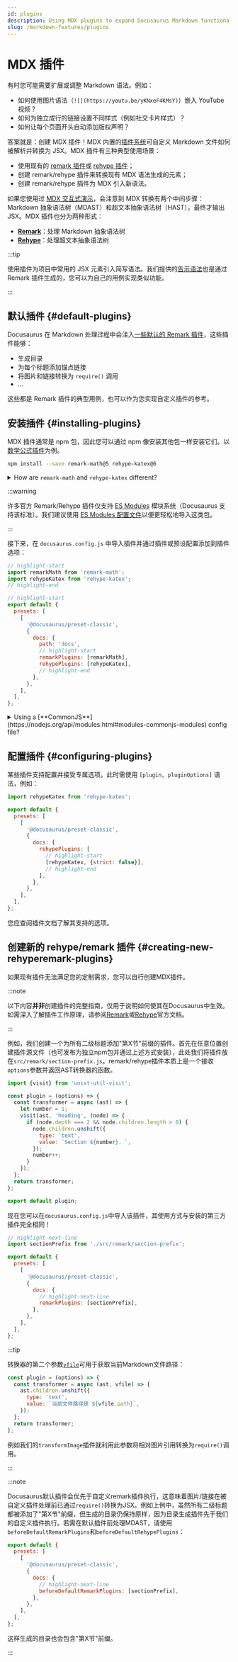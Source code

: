```yaml
---
id: plugins
description: Using MDX plugins to expand Docusaurus Markdown functionalities
slug: /markdown-features/plugins
---
```


# MDX 插件

有时您可能需要扩展或调整 Markdown 语法。例如：

- 如何使用图片语法（`![](https://youtu.be/yKNxeF4KMsY)`）嵌入 YouTube 视频？
- 如何为独立成行的链接设置不同样式（例如社交卡片样式）？
- 如何让每个页面开头自动添加版权声明？

答案就是：创建 MDX 插件！MDX 内置的[插件系统](https://mdxjs.com/advanced/plugins/)可自定义 Markdown 文件如何被解析并转换为 JSX。MDX 插件有三种典型使用场景：

- 使用现有的 [remark 插件](https://github.com/remarkjs/remark/blob/main/doc/plugins.md#list-of-plugins)或 [rehype 插件](https://github.com/rehypejs/rehype/blob/main/doc/plugins.md#list-of-plugins)；
- 创建 remark/rehype 插件来转换现有 MDX 语法生成的元素；
- 创建 remark/rehype 插件为 MDX 引入新语法。

如果您使用过 [MDX 交互式演示](https://mdxjs.com/playground/)，会注意到 MDX 转换有两个中间步骤：Markdown 抽象语法树（MDAST）和超文本抽象语法树（HAST），最终才输出 JSX。MDX 插件也分为两种形式：

- **[Remark](https://github.com/remarkjs/remark/)**：处理 Markdown 抽象语法树
- **[Rehype](https://github.com/rehypejs/rehype/)**：处理超文本抽象语法树

:::tip

使用插件为项目中常用的 JSX 元素引入简写语法。我们提供的[告示语法](./markdown-features-admonitions.mdx)也是通过 Remark 插件生成的，您可以为自己的用例实现类似功能。

:::

## 默认插件 {#default-plugins}

Docusaurus 在 Markdown 处理过程中会注入[一些默认的 Remark 插件](https://github.com/facebook/docusaurus/tree/main/packages/docusaurus-mdx-loader/src/remark)，这些插件能够：

- 生成目录
- 为每个标题添加锚点链接
- 将图片和链接转换为 `require()` 调用
- …

这些都是 Remark 插件的典型用例，也可以作为您实现自定义插件的参考。

## 安装插件 {#installing-plugins}

MDX 插件通常是 npm 包，因此您可以通过 npm 像安装其他包一样安装它们。以[数学公式插件](./markdown-features-math-equations.mdx)为例。

```bash npm2yarn
npm install --save remark-math@5 rehype-katex@6
```

<details>
  <summary>How are <code>remark-math</code> and <code>rehype-katex</code> different?</summary>

In case you are wondering how Remark and Rehype are different, here is a good example. `remark-math` operates on the Markdown AST, where it sees text like `$...$`, and all it does is transform that to the JSX `<span class="math math-inline">...</span>` without doing too much with the content. This decouples the extraction of math formulae from their rendering, which means you can swap $\KaTeX$ out with other math renderers, like MathJax (with [`rehype-mathjax`](https://github.com/remarkjs/remark-math/tree/main/packages/rehype-mathjax)), just by replacing the Rehype plugin.

Next, the `rehype-katex` operates on the Hypertext AST where everything has been converted to HTML-like tags already. It traverses all the elements with `math` class and uses $\KaTeX$ to parse and render the content to actual HTML.

</details>

:::warning

许多官方 Remark/Rehype 插件仅支持 [ES Modules](https://gist.github.com/sindresorhus/a39789f98801d908bbc7ff3ecc99d99c) 模块系统（Docusaurus 支持该标准）。我们建议使用 [ES Modules 配置文件](https://flaviocopes.com/es-modules/)以便更轻松地导入这类包。

:::

接下来，在 `docusaurus.config.js` 中导入插件并通过插件或预设配置添加到插件选项：

```js title="docusaurus.config.js"
// highlight-start
import remarkMath from 'remark-math';
import rehypeKatex from 'rehype-katex';
// highlight-end

// highlight-start
export default {
  presets: [
    [
      '@docusaurus/preset-classic',
      {
        docs: {
          path: 'docs',
          // highlight-start
          remarkPlugins: [remarkMath],
          rehypePlugins: [rehypeKatex],
          // highlight-end
        },
      },
    ],
  ],
};
```

<details>
  <summary>Using a [**CommonJS**](https://nodejs.org/api/modules.html#modules-commonjs-modules) config file?</summary>

If you decide to use a CommonJS config file, it is possible to load those ES module plugins thanks to dynamic imports and an async config creator function:

```js title="docusaurus.config.js"
// highlight-start
module.exports = async function createConfigAsync() {
  // highlight-end
  return {
    presets: [
      [
        '@docusaurus/preset-classic',
        {
          docs: {
            path: 'docs',
            // highlight-start
            remarkPlugins: [(await import('remark-math')).default],
            rehypePlugins: [(await import('rehype-katex')).default],
            // highlight-end
          },
        },
      ],
    ],
  };
};
```

</details>

## 配置插件 {#configuring-plugins}

某些插件支持配置并接受专属选项。此时需使用 `[plugin, pluginOptions]` 语法，例如：

```js title="docusaurus.config.js"
import rehypeKatex from 'rehype-katex';

export default {
  presets: [
    [
      '@docusaurus/preset-classic',
      {
        docs: {
          rehypePlugins: [
            // highlight-start
            [rehypeKatex, {strict: false}],
            // highlight-end
          ],
        },
      },
    ],
  ],
};
```

您应查阅插件文档了解其支持的选项。

## 创建新的 rehype/remark 插件 {#creating-new-rehyperemark-plugins}

如果现有插件无法满足您的定制需求，您可以自行创建MDX插件。

:::note

以下内容**并非**创建插件的完整指南，仅用于说明如何使其在Docusaurus中生效。如需深入了解插件工作原理，请参阅[Remark](https://github.com/remarkjs/remark/blob/main/doc/plugins.md#create-plugins)或[Rehype](https://github.com/rehypejs/rehype/blob/main/doc/plugins.md#create-plugins)官方文档。

:::

例如，我们创建一个为所有二级标题添加"第X节"前缀的插件。首先在任意位置创建插件源文件（也可发布为独立npm包并通过上述方式安装），此处我们将插件放在`src/remark/section-prefix.js`。remark/rehype插件本质上是一个接收`options`参数并返回AST转换器的函数。

```js "src/remark/section-prefix.js"
import {visit} from 'unist-util-visit';

const plugin = (options) => {
  const transformer = async (ast) => {
    let number = 1;
    visit(ast, 'heading', (node) => {
      if (node.depth === 2 && node.children.length > 0) {
        node.children.unshift({
          type: 'text',
          value: `Section ${number}. `,
        });
        number++;
      }
    });
  };
  return transformer;
};

export default plugin;
```

现在您可以在`docusaurus.config.js`中导入该插件，其使用方式与安装的第三方插件完全相同！

```js title="docusaurus.config.js"
// highlight-next-line
import sectionPrefix from './src/remark/section-prefix';

export default {
  presets: [
    [
      '@docusaurus/preset-classic',
      {
        docs: {
          // highlight-next-line
          remarkPlugins: [sectionPrefix],
        },
      },
    ],
  ],
};
```

:::tip

转换器的第二个参数[`vfile`](https://github.com/vfile/vfile)可用于获取当前Markdown文件路径：

```js
const plugin = (options) => {
  const transformer = async (ast, vfile) => {
    ast.children.unshift({
      type: 'text',
      value: `当前文件路径是 ${vfile.path}`,
    });
  };
  return transformer;
};
```

例如我们的`transformImage`插件就利用此参数将相对图片引用转换为`require()`调用。

:::

:::note

Docusaurus默认插件会优先于自定义remark插件执行，这意味着图片/链接在被自定义插件处理前已通过`require()`转换为JSX。例如上例中，虽然所有二级标题都被添加了"第X节"前缀，但生成的目录仍保持原样，因为目录生成插件先于我们的自定义插件执行。若需在默认插件前处理MDAST，请使用`beforeDefaultRemarkPlugins`和`beforeDefaultRehypePlugins`：

```js title="docusaurus.config.js"
export default {
  presets: [
    [
      '@docusaurus/preset-classic',
      {
        docs: {
          // highlight-next-line
          beforeDefaultRemarkPlugins: [sectionPrefix],
        },
      },
    ],
  ],
};
```

这样生成的目录也会包含"第X节"前缀。

:::